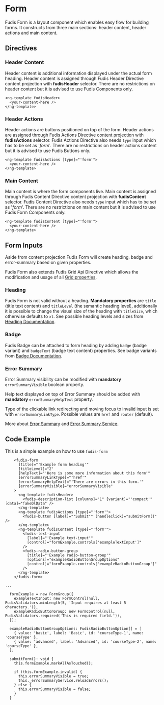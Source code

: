 
<Meta title="Components/Form/Form" />

# Form

Fudis Form is a layout component which enables easy flow for building forms. It constructs from three main sections: header content, header actions and main content.

## Directives

### Header Content

Header content is additional information displayed under the actual form heading.
Header content is assigned through Fudis Header Directive content projection with **fudisHeader** selector.
There are no restrictions on header content but it is advised to use Fudis Components only.

```
<ng-template fudisHeader>
  <your-content-here />
</ng-template>
```

### Header Actions

Header actions are buttons positioned on top of the form.
Header actions are assigned through Fudis Actions Directive content projection with **fudisActions** selector.
Fudis Actions Directive also needs `type` input which has to be set as '_form_'.
There are no restrictions on header actions content but it is advised to use Fudis Buttons only.

```
<ng-template fudisActions [type]="'form'">
  <your-content-here />
</ng-template>
```

### Main Content

Main content is where the form components live.
Main content is assigned through Fudis Content Directive content projection with **fudisContent** selector.
Fudis Content Directive also needs `type` input which has to be set as '_form_'.
There are no restrictions on main content but it is advised to use Fudis Form Components only.

```
<ng-template fudisContent [type]="'form'">
  <your-content-here />
</ng-template>
```

## Form Inputs

Aside from content projection Fudis Form will create heading, badge and error-summary based on given properties.

Fudis Form also extends Fudis Grid Api Directive which allows the modification and usage of all [Grid properties](/docs/foundations-grid--documentation).

### Heading

Fudis Form is not valid without a heading.
**Mandatory properties** are `title` (title text content) and `titleLevel` (the semantic heading level), additionally it is possible to change the visual size of the heading with `titleSize`, which otherwise defaults to `xl`.
See possible heading levels and sizes from [Heading Documentation](/docs/components-typography-heading--documentation).

### Badge

Fudis Badge can be attached to form heading by adding `badge` (badge variant) and `badgeText` (badge text content) properties.
See badge variants from [Badge Documentation](/docs/components-badge--documentation).

### Error Summary

Error Summary visibility can be modified with **mandatory** `errorSummaryVisible` boolean property.

Help text displayed on top of Error Summary should be added with **mandatory** `errorSummaryHelpText` property.

Type of the clickable link redirecting and moving focus to invalid input is set with `errorSummaryLinkType`. Possible values are `href` and `router` (default).

More about [Error Summary](/docs/components-form-error-summary--documentation) and [Error Summary Service](docs/components-form-error-summary--documentation).

## Code Example

This is a simple example on how to use `fudis-form`

```
    <fudis-form
      [title]="'Example form heading'"
      [titleLevel]="2"
      [helpText]="'Here is some more information about this form'"
      [errorSummaryLinkType]="'href'"
      [errorSummaryHelpText]="'There are errors in this form.'"
      [errorSummaryVisible]="errorSummaryVisible"
    >
      <ng-template fudisHeader>
        <fudis-description-list [columns]="1" [variant]="'compact'" [data]="fakeDlData" />
      </ng-template>
      <ng-template fudisActions [type]="'form'">
        <fudis-button [label]="'Submit'" (handleClick)="submitForm()" />
      </ng-template>
      <ng-template fudisContent [type]="'form'">
        <fudis-text-input
          [label]="'Example text-input'"
          [control]="formExample.controls['exampleTextInput']"
        />
        <fudis-radio-button-group
          [title]="'Example radio-button-group'"
          [options]="exampleRadioButtonGroupOptions"
          [control]="formExample.controls['exampleRadioButtonGroup']"
        />
      </ng-template>
    </fudis-form>
```

```
...

  formExample = new FormGroup({
    exampleTextInput: new FormControl(null, FudisValidators.minLength(5, 'Input requires at least 5 characters.')),
    exampleRadioButtonGroup: new FormControl(null, FudisValidators.required('This is required field.')),
  });

  exampleRadioButtonGroupOptions: FudisRadioButtonOption[] = [
    { value: 'basic', label: 'Basic', id: 'courseType-1', name: 'courseType' },
    { value: 'advanced', label: 'Advanced', id: 'courseType-2', name: 'courseType' },
  ];

  submitForm(): void {
    this.formExample.markAllAsTouched();

    if (this.formExample.invalid) {
      this.errorSummaryVisible = true;
      this._errorSummaryService.reloadErrors();
    } else {
      this.errorSummaryVisible = false;
    }
  }
```
